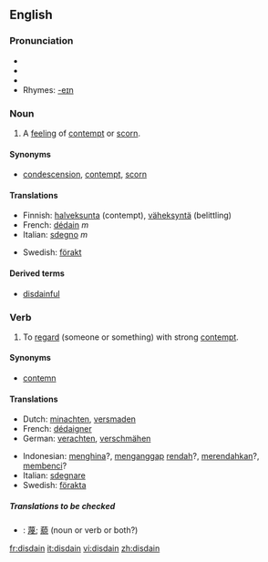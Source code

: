 ==English==

===Pronunciation===
*{{AHD|dĭs-dān'}}
*{{IPA|/dɪsˈdeɪn/}}
*{{SAMPA|/dIs"deIn/}}
*Rhymes: [[Rhymes:English:-eɪn|-eɪn]]

===Noun===
{{en-noun|-}}

#{{uncountable}} A [[feeling]] of [[contempt]] or [[scorn]].

====Synonyms====
*[[condescension]], [[contempt]], [[scorn]]

====Translations====
{{top}}
*Finnish: [[halveksunta]] (contempt), [[väheksyntä]] (belittling)
*French: [[dédain]] ''m''
*Italian: [[sdegno]] ''m''
{{mid}}
*Swedish: [[förakt]]
{{bottom}}

====Derived terms====
*[[disdainful]]

===Verb===
{{en-verb}}

#{{transitive}} To [[regard]] (someone or something) with strong [[contempt]].

====Synonyms====
*[[contemn]]

====Translations====
{{top}}
*Dutch: [[minachten]], [[versmaden]]
*French: [[dédaigner]]
*German: [[verachten]], [[verschmähen]]
{{mid}}
*Indonesian: [[hina|menghina]]?, [[anggap|menganggap]] [[rendah]]?, [[rendah|merendahkan]]?, [[benci|membenci]]?
*Italian: [[sdegnare]]
*Swedish: [[förakta]]
{{bottom}}

=====Translations to be checked=====
<!--Remove this section once all of the translations below have been moved into the tables above.-->
{{checktrans}}

*{{ttbc|CJK Characters}}: [[蔑]]; [[藐]] (noun or verb or both?)

[[fr:disdain]]
[[it:disdain]]
[[vi:disdain]]
[[zh:disdain]]